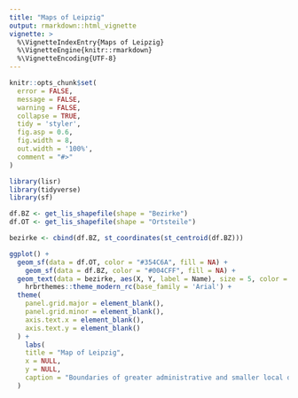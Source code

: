 ```yaml
---
title: "Maps of Leipzig"
output: rmarkdown::html_vignette
vignette: >
  %\VignetteIndexEntry{Maps of Leipzig}
  %\VignetteEngine{knitr::rmarkdown}
  %\VignetteEncoding{UTF-8}
---
```


```r
knitr::opts_chunk$set(
  error = FALSE,
  message = FALSE,
  warning = FALSE,
  collapse = TRUE,
  tidy = 'styler',
  fig.asp = 0.6,
  fig.width = 8,
  out.width = '100%',
  comment = "#>"
)
```

```r
library(lisr)
library(tidyverse)
library(sf)
```

```r
df.BZ <- get_lis_shapefile(shape = "Bezirke")
df.OT <- get_lis_shapefile(shape = "Ortsteile")
```


```r

bezirke <- cbind(df.BZ, st_coordinates(st_centroid(df.BZ)))

ggplot() +
  geom_sf(data = df.OT, color = "#354C6A", fill = NA) +
    geom_sf(data = df.BZ, color = "#004CFF", fill = NA) +
  geom_text(data = bezirke, aes(X, Y, label = Name), size = 5, color = 'white') +
    hrbrthemes::theme_modern_rc(base_family = 'Arial') +
  theme(
    panel.grid.major = element_blank(),
    panel.grid.minor = element_blank(),
    axis.text.x = element_blank(),
    axis.text.y = element_blank()
  ) +
    labs(
    title = "Map of Leipzig",
    x = NULL,
    y = NULL,
    caption = "Boundaries of greater administrative and smaller local districts."
  )
```

